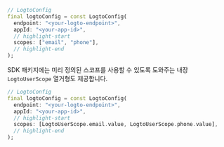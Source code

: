 ```dart title="lib/main.dart"
// LogtoConfig
final logtoConfig = const LogtoConfig(
  endpoint: "<your-logto-endpoint>",
  appId: "<your-app-id>",
  // highlight-start
  scopes: ["email", "phone"],
  // highlight-end
);
```

SDK 패키지에는 미리 정의된 스코프를 사용할 수 있도록 도와주는 내장 `LogtoUserScope` 열거형도 제공합니다.

```dart
// LogtoConfig
final logtoConfig = const LogtoConfig(
  endpoint: "<your-logto-endpoint>",
  appId: "<your-app-id>",
  // highlight-start
  scopes: [LogtoUserScope.email.value, LogtoUserScope.phone.value],
  // highlight-end
);
```
